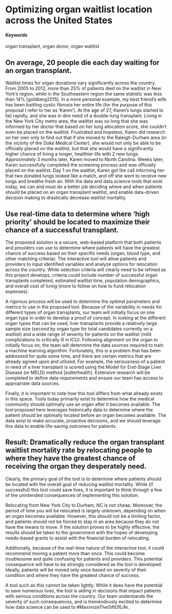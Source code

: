 # Optimizing organ waitlist location across the United States {#MaximizeTheGiftOfLife}

#### Keywords {-}

organ transplant, organ donor, organ waitlist

## On average, 20 people die each day waiting for an organ transplant.

Waitlist times for organ donations vary significantly across the country. From 2005 to 2012, more than 25% of patients died on the waitlist in New York’s region, while in the Southeastern region the same statistic was less than 14% [goldberg2015]. In a more personal example, my best friend’s wife has been battling cystic fibrosis her entire life (for the purpose of this proposal I refer to her as ‘Karen’). At the age of 27, Karen’s lungs started to fail rapidly, and she was in dire need of a double-lung transplant. Living in the New York City metro area, the waitlist was so long that she was informed by her doctor that based on her lung allocation score, she couldn’t even be placed on the waitlist. Frustrated and hopeless, Karen did research on her own only to find out that if she moved to the Raleigh-Durham area (in the vicinity of the Duke Medical Center), she would not only be able to be officially placed on the waitlist, but that she would have a significantly higher chance of living a longer, healthier life with 2 new lungs. Approximately 3 months later, Karen moved to North Carolina. Weeks later, Karen successfully completed the screening process and was officially placed on the waitlist. Day 1 on the waitlist, Karen got the call informing her that two donated lungs looked like a match, and off she went to receive new lungs and breathe fresh air. With the data and data science tools that exist today, we can and must do a better job deciding where and when patients should be placed on an organ transplant waitlist, and enable data-driven decision making to drastically decrease waitlist mortality.

## Use real-time data to determine where 'high priority' should be located to maximize their chance of a successful transplant.

The proposed solution is a secure, web-based platform that both patients and providers can use to determine where patients will have the greatest chance of success based on their specific needs (organ, blood type, and other matching criteria). The interactive tool will allow patients and providers to input identified variables and analyze options for relocation across the country. While selection criteria will clearly need to be refined as this project develops, criteria could include number of successful organ transplants completed, estimated waitlist time, population demographics, and overall cost of living (more to follow on how to fund relocation expenses). 

A rigorous process will be used to determine the optimal parameters and metrics to use in the proposed tool. Because of the variability in needs for different types of organ transplants, our team will initially focus on one organ type in order to develop a proof of concept. In looking at the different organ types that can be used, liver transplants provide a relatively large sample size (second by organ type for total candidates currently on a waitlist) and a wide range of severity for patients on the waitlist (mild complications to critically ill in ICU). Following alignment on the organ to initially focus on, the team will determine the data sources required to train a machine learning algorithm. Fortunately, this is a problem that has been addressed for quite some time, and there are certain metrics that are already agreed upon and utilized. For example, the seriousness of a patient in need of a liver transplant is scored using the Model for End-Stage Liver Disease (or MELD) method [sutterhealth]. Extensive research will be completed to define data requirements and ensure our team has access to appropriate data sources. 

Finally, it is important to note how this tool differs from what already exists in this space. Tools today primarily exist to determine how the medical community should optimally use an organ after it becomes available. The tool proposed here leverages historically data to determine where the patient should be optimally located before an organ becomes available. The data exist to make accurate, proactive decisions, and we should leverage this data to enable life-saving outcomes for patients.

## Result: Dramatically reduce the organ transplant waitlist mortality rate by relocating people to where they have the greatest chance of receiving the organ they desperately need.

Clearly, the primary goal of the tool is to determine where patients should be located with the overall goal of reducing waitlist mortality. While (if successful) this tool could save lives, it is important to think through a few of the unintended consequences of implementing this solution. 

Relocating from New York City to Durham, NC is not cheap. Moreover, the period of time you will be relocated is largely unknown, depending on when an organ becomes available. However, this should not be a limiting factor, and patients should not be forced to stay in an area because they do not have the means to move. If the solution proves to be highly effective, the results should be taken to the government with the hopes of developing needs-based grants to assist with the financial burden of relocating.

Additionally, because of the real-time nature of the interactive tool, it could recommend moving a patient more than once. This could become troublesome and quite confusing for patients and providers. This potential consequence will have to be strongly considered as the tool is developed. Ideally, patients will be moved only once based on severity of their condition and where they have the greatest chance of success.

A tool such as this cannot be taken lightly. While it does have the potential to save numerous lives, the tool is aiding in decisions that impact patients with serious conditions across the country. Our team understands the severity of such consequences, and is tremendously excited to determine how data science can be used to #MaximizeTheGiftOfLife.
